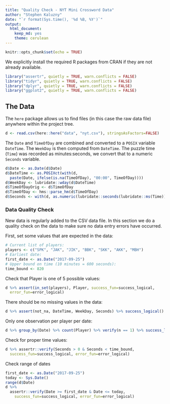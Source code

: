 ```yaml
---
title: "Quality Check - NYT Mini Crossword Data"
author: "Stephen Kaluzny"
date: "`r format(Sys.time(), '%d %B, %Y')`"
output:
  html_document: 
    keep_md: yes
    theme: cerulean
---
```


```r
knitr::opts_chunk$set(echo = TRUE)
```

We explicitly install the required R packages from CRAN if they
are not already available.

```r
library("assertr", quietly = TRUE, warn.conflicts = FALSE)
library("tidyr", quietly = TRUE, warn.conflicts = FALSE)
library("dplyr", quietly = TRUE, warn.conflicts = FALSE)
library("ggplot2", quietly = TRUE, warn.conflicts = FALSE)
```
  
## The Data

The `here` package allows us to find files (in this case the raw data file)
anywhere within the project tree.

```r
d <- read.csv(here::here("data", "nyt.csv"), stringsAsFactors=FALSE)
```

The `Date` and `TimeOfDay` are combined and converted to a `POSIX` variable `DateTime`.
The `WeekDay` is then computed from `DateTime`.
The puzzle time (`Time`) was recorded as minutes:seconds,
we convert that to a numeric `Seconds` variable.
```r
d$Date <- as.Date(d$Date)
d$DateTime <- as.POSIXct(with(d,
  paste(Date, ifelse(is.na(TimeOfDay), "00:00", TimeOfDay))))
d$WeekDay <- lubridate::wday(d$DateTime)
d$TimeOfDayOrig <- d$TimeOfDay
d$TimeOfDay <- hms::parse_hm(d$TimeOfDay)
d$Seconds <- with(d, as.numeric(lubridate::seconds(lubridate::ms(Time))))
```

### Data Quality Check

New data is regularly added to the CSV data file.
In this section we do a quality check on the data to make sure no
data entry errors have occurred.

First, set some values that are expected in the data:

```r
# Current list of players:
players <- c("SPK", "JAK", "JIK", "BBK", "SKK", "AKK", "MBH")
# Earliest date:
first_date <- as.Date("2017-09-25")
# Upper bound on time (10 minutes = 600 seconds):
time_bound <- 820
```

Check that Player is one of 5 possible values:
```r
d %>% assert(in_set(players), Player, success_fun=success_logical,
  error_fun=error_logical)
```

There should be no missing values in the data:
```r
d %>% assert(not_na, DateTime, WeekDay, Seconds) %>% success_logical()
```

Only one observation per player per date:
```r
d %>% group_by(Date) %>% count(Player) %>% verify(n == 1) %>% success_logical()
```

Check for proper time values:
```r
d %>% assertr::verify(Seconds > 0 & Seconds < time_bound,
  success_fun=success_logical, error_fun=error_logical)
```

Check range of dates
```r
first_date <- as.Date("2017-09-25")
today <- Sys.Date()
range(d$Date)
d %>% 
  assertr::verify(Date >= first_date & Date <= today,
    success_fun=success_logical, error_fun=error_logical)
```
